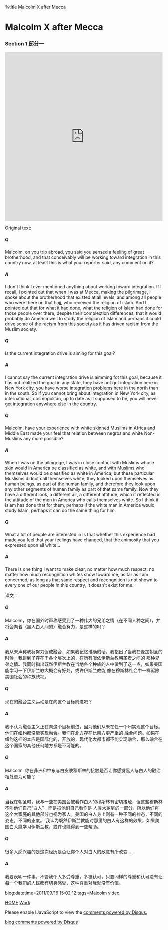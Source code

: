 %title Malcolm X after Mecca


= Malcolm X after Mecca=
=== Section 1 部分一 ===

<iframe frameborder='0' height='540' width='100%' src='http://min.us/mGLFM1iOI#1e'></iframe>

Original text:

===== Q===== 
Malcolm, on you trip abroad, you said you sensed a feeling of great brotherhood,
and that conceivably will be working toward integration in this country now, at
least this is what your reporter said, any comment on it?

===== A=====
I don't think I ever mentioned anything about working toward integration. If I recall, I pointed out 
that when I was at Mecca, making the pilgrimage, I spoke about the brotherhood that existed at all levels,
and among all people who were there on that hajj, who received the religion of islam. And I pointed out that
for what it had done, what the religion of Islam had done for those people over there, despite their
complextion differences, that it would probably do America well to study the religion of Islam and perhaps it could drive
some of the racism from this society as it has driven racism from the Muslim society.

===== Q=====
Is the current integration drive is aiming for this goal?

===== A=====
I cannot say the current integration drive is aimming fot this goal, because it has not realized the goal in any state,
they have not got integration here in New York city, you have worse integration problems here in the north than in the south.
So if you cannot bring about integration in New York city, as international, cosmopolitan, up to date as it supposed to be, you will never
get integration anywhere else in the country.

===== Q=====
Malcolm, have your experience with white skinned Muslims in Africa and Middle East made your feel that relation between negros and
white Non-Muslims any more possible?

===== A=====
When I was on the pilmgrige, I was in close contact with Muslims whose skin would in America be classified as white, and with
Muslims who themselves would be classified as white in America, but these particular Muslisms didnot call themselves white,
they looked upon themselves as human beings, as part of the human family, and therefore they look upon any other segments of 
human family as part of that same family. Now they have a different look, a different air, a different attitude, which if reflected
in the attitude of the men in America who calls themselves white. So I think if Islam has done that for them, perhaps
if the white man in America would study Islam, perhaps it can do the same thing for him.

===== Q=====
What a lot of people are interested in is that whether this experience had made you feel that your feelings have changed,
that the animosity that you expressed upon all white...

===== A=====
There is one thing I want to make clear, no matter how much respect, no matter how much recongnition whites show toward me, as
far as I am concerned, as long as that same respect and recongnition is not shown to every one of our people in this country, It doesn't
exist for me.

译文：
===== Q=====
Malcolm，你在国外时声称感受到了一种伟大的兄弟之情（在不同人种之间），并将会向着（黑人白人间的）融合努力，是这样的吗？

===== A=====
我从未声称我将努力促成融合，如果我记忆准确的话，我指出了当我在麦加朝圣的时候，我谈到了存在于各个层次上的，在所有皈依伊斯兰教朝圣者之间的
那种兄弟之情。我同时指出既然伊斯兰教在当地各个种族的人中做到了这一点，如果美国能学习一下伊斯兰教大概会有好处，或许伊斯兰教能
像在穆斯林社会中一样驱除美国社会的种族歧视。

===== Q=====
现在的融合主义运动是在向这个目标前进吧？

===== A=====
我不认为融合主义正在向这个目标前进，因为他们从未在任一个州实现这个目标。他们在纽约都没能实现融合。我们在北方存在比南方更严重的
融合问题。如果在纽约这样的本应是国际化的，开放的，现代化大都市都不能实现融合，那么融合在这个国家的其他任何地方都是不可能的。

===== Q=====
Malcolm, 你在非洲和中东与白皮肤穆斯林的接触是否让你感觉黑人与白人的融洽相处更为可能？

===== A=====
当我在朝圣时，我与一些在美国会被看作白人的穆斯林有密切接触，但这些穆斯林不叫他们自己“白人”，而是把他们自己看作是
人类大家庭的一部分，所以他们将这个大家庭的其他部分也视为家人。美国的白人身上则有一种不同的神态，不同的姿态，不同的态度。
我认为既然伊斯兰教能对那里的白人有这样的效果，如果美国白人能学习伊斯兰教，或许也能得到一些帮助。

===== Q=====
很多人感兴趣的是这次经历是否让你个人对白人的敌意有所改变……

===== A=====
我要表明一件事，不管我个人多受尊重，多被认可，只要同样的尊重和认可没有让每一个我们的人民都有切身感受，这种尊重对我就没有价值。

blog:datetime=2011/09/16 15:02:12:tags=Malcolm video

[[index|HOME]]   [[Work]]

<div id="disqus_thread"></div>
<script type="text/javascript" src="comment.js">
</script>
<noscript>Please enable !JavaScript to view the <a href="http://disqus.com/?ref_noscript">comments powered by Disqus.</a></noscript>
<a href="http://disqus.com" class="dsq-brlink">blog comments powered by <span class="logo-disqus">Disqus</span></a>
<script type="text/javascript" src="count.js">
</script>
